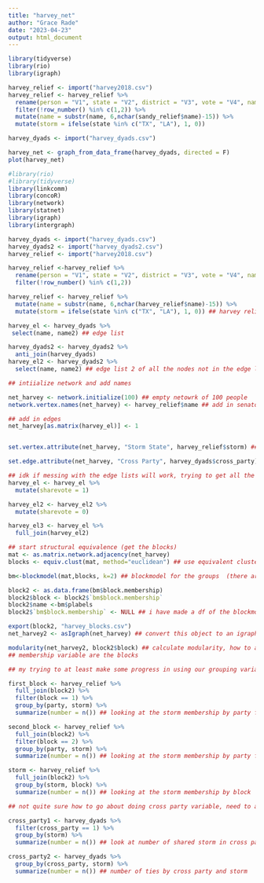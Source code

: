```yaml
---
title: "harvey_net"
author: "Grace Rade"
date: "2023-04-23"
output: html_document
---
```

```r
library(tidyverse)
library(rio)
library(igraph)

harvey_relief <- import("harvey2018.csv")
harvey_relief <- harvey_relief %>% 
  rename(person = "V1", state = "V2", district = "V3", vote = "V4", name = "V5", party = "V6") %>% 
  filter(!row_number() %in% c(1,2)) %>% 
  mutate(name = substr(name, 6,nchar(sandy_relief$name)-15)) %>%
  mutate(storm = ifelse(state %in% c("TX", "LA"), 1, 0))

harvey_dyads <- import("harvey_dyads.csv")

harvey_net <- graph_from_data_frame(harvey_dyads, directed = F)
plot(harvey_net)
```

```r
#library(rio)
#library(tidyverse)
library(linkcomm)
library(concoR)
library(network)
library(statnet)
library(igraph)
library(intergraph)

harvey_dyads <- import("harvey_dyads.csv")
harvey_dyads2 <- import("harvey_dyads2.csv")
harvey_relief <- import("harvey2018.csv")

harvey_relief <-harvey_relief %>% 
  rename(person = "V1", state = "V2", district = "V3", vote = "V4", name = "V5", party = "V6") %>% 
  filter(!row_number() %in% c(1,2))

harvey_relief <- harvey_relief %>% 
  mutate(name = substr(name, 6,nchar(harvey_relief$name)-15)) %>% 
  mutate(storm = ifelse(state %in% c("TX", "LA"), 1, 0)) ## harvey relief just in case

harvey_el <- harvey_dyads %>% 
 select(name, name2) ## edge list

harvey_dyads2 <- harvey_dyads2 %>% 
  anti_join(harvey_dyads)
harvey_el2 <- harvey_dyads2 %>% 
  select(name, name2) ## edge list 2 of all the nodes not in the edge list (idk just spitballing)

## intiialize network and add names

net_harvey <- network.initialize(100) ## empty netowrk of 100 people
network.vertex.names(net_harvey) <- harvey_relief$name ## add in senator names

## add in edges
net_harvey[as.matrix(harvey_el)] <- 1 


set.vertex.attribute(net_harvey, "Storm State", harvey_relief$storm) ## set storm as a vertex attribute

set.edge.attribute(net_harvey, "Cross Party", harvey_dyads$cross_party) ## set edge attribute to cross party vote

## idk if messing with the edge lists will work, trying to get all the senators to be in the edge list
harvey_el <- harvey_el %>% 
  mutate(sharevote = 1)

harvey_el2 <- harvey_el2 %>% 
  mutate(sharevote = 0)

harvey_el3 <- harvey_el %>% 
  full_join(harvey_el2)

## start structural equivalence (get the blocks)
mat <- as.matrix.network.adjacency(net_harvey)
blocks <- equiv.clust(mat, method="euclidean") ## use equivalent clusters because they work on network objects

bm<-blockmodel(mat,blocks, k=2) ## blockmodel for the groups  (there are two blocks)

block2 <- as.data.frame(bm$block.membership)
block2$block <- block2$`bm$block.membership`
block2$name <-bm$plabels
block2$`bm$block.membership` <- NULL ## i have made a df of the blockmodel, sorting the whole senate into groups 

export(block2, "harvey_blocks.csv")
net_harvey2 <- asIgraph(net_harvey) ## convert this object to an igraph object 

modularity(net_harvey2, block2$block) ## calculate modularity, how to add the storm attribute though and cross party, not sure what to do next
## membership variable are the blocks

## my trying to at least make some progress in using our grouping variables

first_block <- harvey_relief %>% 
  full_join(block2) %>% 
  filter(block == 1) %>% 
  group_by(party, storm) %>% 
  summarize(number = n()) ## looking at the storm membership by party for block 1

second_block <- harvey_relief %>% 
  full_join(block2) %>% 
  filter(block == 2) %>% 
  group_by(party, storm) %>% 
  summarize(number = n()) ## looking at the storm membership by party for block 2

storm <- harvey_relief %>% 
  full_join(block2) %>% 
  group_by(storm, block) %>% 
  summarize(number = n()) ## looking at the storm membership by block

## not quite sure how to go about doing cross party variable, need to add it to the dyads but then i can't look at the blocks

cross_party1 <- harvey_dyads %>% 
  filter(cross_party == 1) %>% 
  group_by(storm) %>% 
  summarize(number = n()) ## look at number of shared storm in cross party ties

cross_party2 <- harvey_dyads %>% 
  group_by(cross_party, storm) %>% 
  summarize(number = n()) ## number of ties by cross party and storm
```
